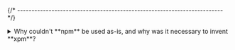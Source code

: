 
{/* ------------------------------------------------------------------------ */}

<details>
<summary>Why couldn't **npm** be used as-is, and why was it
necessary to invent **xpm**?</summary>

Each package manager implements a specific strategy for managing
dependencies. **npm**, **yarn**, and **pnpm** all employ strategies
tailored to ECMAScript dependencies.

Unfortunately, these strategies do not work for other languages,
such as C/C++. Additionally, it would be very challenging and
require inelegant hacks to adapt development dependencies to
binary archives (for tools like compilers).
</details>
